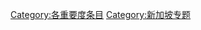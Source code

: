 {{Articles by Importance|topic=新加坡|project=新加坡}}
[[Category:各重要度条目|Category:各重要度条目]]
[[Category:新加坡专题|Category:新加坡专题]]
